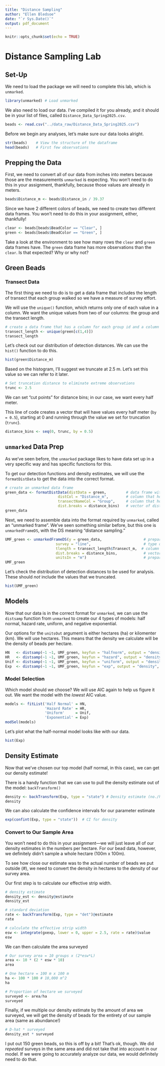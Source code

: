 ```yaml
---
title: "Distance Sampling"
author: "Ellen Bledsoe"
date: "`r Sys.Date()`"
output: pdf_document
---
```


```r
knitr::opts_chunk$set(echo = TRUE)
```

# Distance Sampling Lab

## Set-Up

We need to load the package we will need to complete this lab, which is `unmarked`.

```r
library(unmarked) # Load unmarked
```

We also need to load our data. I've compiled it for you already, and it should be in your list of files, called `Distance_Data_Spring2025.csv`.

```r
beads <- read.csv("../data_raw/Distance_Data_Spring2025.csv")
```

Before we begin any analyses, let's make sure our data looks alright.

```r
str(beads)    # View the structure of the dataframe
head(beads)   # First few observations
```

## Prepping the Data

First, we need to convert all of our data from inches into meters because those are the measurements `unmarked` is expecting. You won't need to do this in your assignment, thankfully, because those values are already in meters.

```r
beads$Distance_m <- beads$Distance_in / 39.37
```

Since we have 2 different colors of beads, we need to create two different data frames. You won't need to do this in your assignment, either, thankfully!

```r
clear <- beads[beads$BeadColor == "Clear", ] 
green <- beads[beads$BeadColor == "Green", ]
```

Take a look at the environment to see how many rows the `clear` and `green` data frames have. The `green` data frame has more observations than the `clear`. Is that expected? Why or why not?

## Green Beads

### Transect Data

The first thing we need to do is to get a data frame that includes the length of transect that each group walked so we have a measure of survey effort.

We will use the `unique()` function, which returns only one of each value in a column. We want the unique values from two of our columns: the group and the transect length.

```r
# create a data frame that has a column for each group id and a column for the length that each group surveyed. in our case, the length is the same.
transect_length <- unique(green[c(1,4)])
transect_length
```

Let's check out our distribution of detection distances. We can use the `hist()` function to do this.

```r
hist(green$Distance_m)
```

Based on the histogram, I'll suggest we truncate at 2.5 m. Let's set this value so we can refer to it later.

```r
# Set truncation distance to eliminate extreme observations
trunc <- 2.5
```

We can set "cut points" for distance bins; in our case, we want every half meter.

This line of code creates a vector that will have values every half meter (`by = 0.5`), starting at 0 and running through the value we set for truncation (`trunc`).

```r
distance_bins <- seq(0, trunc, by = 0.5) 
```

## `unmarked` Data Prep

As we've seen before, the `unmarked` package likes to have data set up in a very specific way and has specific functions for this.

To get our detection functions and density estimates, we will use the `formatDistData` to get the data into the correct format.

```r
# create an unmarked data frame
green_data <- formatDistData(distData = green,         # data frame with the data points
                        distCol = "Distance_m",        # column that holds the distance values
                        transectNameCol = "Group",     # column that holds the transect groups
                        dist.breaks = distance_bins)   # vector of distance groupings
green_data
```

Next, we need to assemble data into the format required by `unmarked`, called an "unmarked frame". We've seen something similar before, but this one is `unmarkedFrameDS`, with the DS meaning "distance sampling."

```r
UMF_green <- unmarkedFrameDS(y = green_data,                   # prepared data
                       survey = "line",                        # type of survey conducted (line or point)
                       tlength = transect_length$Transect_m,  # column with each transect length
                       dist.breaks = distance_bins,            # vector of how distances are binned
                       unitsIn = "m")                          # prepared data
UMF_green
```

Let's check the distribution of detection distances to be used for analysis. These should *not* include the values that we truncated.

```r
hist(UMF_green) 
```

## Models

Now that our data is in the correct format for `unmarked`, we can use the `distsamp` function from `unmarked` to create our 4 types of models: half normal, hazard rate, uniform, and negative exponential.

Our options for the `unitsOut` argument is either hectares (ha) or kilomenter (km). We will use hectares. This means that the density we calculate will be the density of beads per hectare.

```r
HN   <- distsamp(~1 ~1, UMF_green, keyfun = "halfnorm", output = "density", unitsOut = "ha")
HR   <- distsamp(~1 ~1, UMF_green, keyfun = "hazard", output = "density", unitsOut = "ha")
Unif <- distsamp(~1 ~1, UMF_green, keyfun = "uniform", output = "density", unitsOut = "ha")
Exp  <- distsamp(~1 ~1, UMF_green, keyfun = "exp", output = "density", unitsOut = "ha")
```

### Model Selection

Which model should we choose? We will use AIC again to help us figure it out. We want the model with the *lowest* AIC value.

```r
models <- fitList('Half Normal' = HN, 
                  'Hazard Rate' = HR,
                  'Uniform'     = Unif,
                  'Exponential' = Exp)
modSel(models)
```

Let's plot what the half-normal model looks like with our data.

```r
hist(Exp)
```

## Density Estimate

Now that we've chosen our top model (half normal, in this case), we can get our density estimate!

There is a handy function that we can use to pull the density estimate out of the model: `backTransform()`

```r
density <- backTransform(Exp, type = "state") # Density estimate (no./ha) 
density
```

We can also calculate the confidence intervals for our parameter estimate

```r
exp(confint(Exp, type = "state"))  # CI for density
```

### Convert to Our Sample Area

You won't need to do this in your assignment---we will just leave all of our density estimates in the numbers per hectare. For our bead data, however, we definitely didn't sample a whole hectare (100m x 100m).

To see how close our estimate was to the actual number of beads we put outside (\#), we need to convert the density in hectares to the density of our survey area.

Our first step is to calculate our effective strip width.

```r
# density estimate
density_est <- density@estimate
density_est

# standard deviation
rate <- backTransform(Exp, type = "det")@estimate
rate

# calculate the effective strip width
esw <- integrate(gxexp, lower = 0, upper = 2.5, rate = rate)$value
esw
```

We can then calculate the area surveyed

```r
# Our survey area = 10 groups x (2*esw*L) 
area <- 10 * (2 * esw * 10) 
area

# One hectare = 100 m x 100 m
ha <- 100 * 100 # 10,000 m^2
ha

# Proportion of hectare we surveyed
surveyed <- area/ha
surveyed
```

Finally, if we multiple our density estimate by the amount of area we surveyed, we will get the density of beads for the entirety of our sample area (same as abundance!)

```r
# D-hat * surveyed
density_est * surveyed
```

I put out 150 green beads, so this is off by a bit! That's ok, though. We did *repeated* surveys in the same area and did not take that into account in our model. If we were going to accurately analyze our data, we would definitely need to do that.
